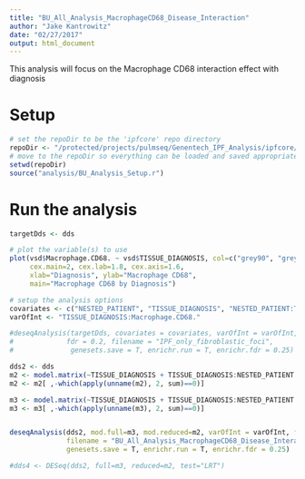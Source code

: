 ```yaml
---
title: "BU_All_Analysis_MacrophageCD68_Disease_Interaction"
author: "Jake Kantrowitz"
date: "02/27/2017"
output: html_document
---
```


This analysis will focus on the Macrophage CD68 interaction effect with diagnosis

# Setup
```r
# set the repoDir to be the 'ipfcore' repo directory
repoDir <- "/protected/projects/pulmseq/Genentech_IPF_Analysis/ipfcore/"
# move to the repoDir so everything can be loaded and saved appropriately
setwd(repoDir)
source("analysis/BU_Analysis_Setup.r")

```

# Run the analysis
```r
targetDds <- dds

# plot the variable(s) to use
plot(vsd$Macrophage.CD68. ~ vsd$TISSUE_DIAGNOSIS, col=c("grey90", "grey20"),
     cex.main=2, cex.lab=1.8, cex.axis=1.6,
     xlab="Diagnosis", ylab="Macrophage CD68",
     main="Macrophage CD68 by Diagnosis")

# setup the analysis options
covariates <- c("NESTED_PATIENT", "TISSUE_DIAGNOSIS", "NESTED_PATIENT:TISSUE_DIAGNOSIS", "Macrophage.CD68.")
varOfInt <- "TISSUE_DIAGNOSIS:Macrophage.CD68."

#deseqAnalysis(targetDds, covariates = covariates, varOfInt = varOfInt,
#             fdr = 0.2, filename = "IPF_only_fibroblastic_foci",
#              genesets.save = T, enrichr.run = T, enrichr.fdr = 0.25)

dds2 <- dds
m2 <- model.matrix(~TISSUE_DIAGNOSIS + TISSUE_DIAGNOSIS:NESTED_PATIENT + Macrophage.CD68., colData(dds2))
m2 <- m2[ ,-which(apply(unname(m2), 2, sum)==0)]

m3 <- model.matrix(~TISSUE_DIAGNOSIS + TISSUE_DIAGNOSIS:NESTED_PATIENT + Macrophage.CD68. + TISSUE_DIAGNOSIS:Macrophage.CD68., colData(dds2))
m3 <- m3[ ,-which(apply(unname(m3), 2, sum)==0)]


deseqAnalysis(dds2, mod.full=m3, mod.reduced=m2, varOfInt = varOfInt, fdr = 0.25,
              filename = "BU_All_Analysis_MacrophageCD68_Disease_Interaction",
              genesets.save = T, enrichr.run = T, enrichr.fdr = 0.25)

#dds4 <- DESeq(dds2, full=m3, reduced=m2, test="LRT")


```


